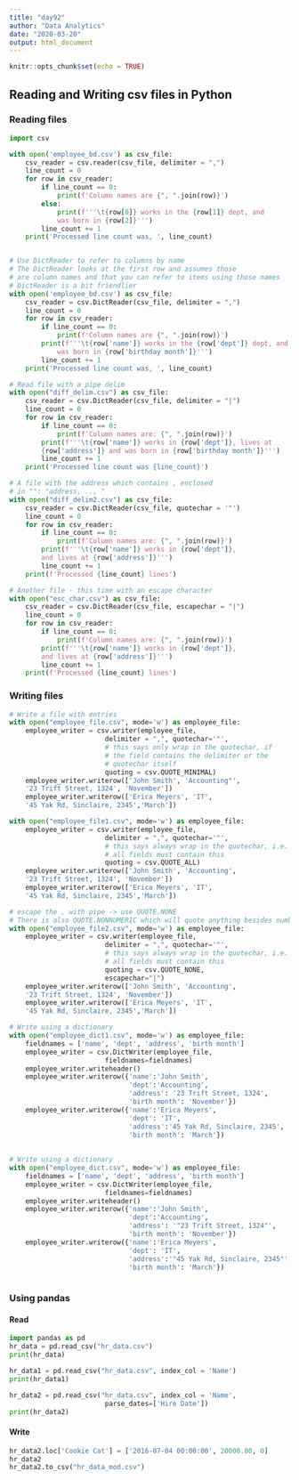 ```yaml
---
title: "day92"
author: "Data Analytics"
date: "2020-03-20"
output: html_document
---
```


```r
knitr::opts_chunk$set(echo = TRUE)
```

## Reading and Writing csv files in Python

### Reading files
```python
import csv

with open('employee_bd.csv') as csv_file:
    csv_reader = csv.reader(csv_file, delimiter = ",")
    line_count = 0
    for row in csv_reader:
        if line_count == 0:
            print(f'Column names are {", ".join(row)}')
        else:
            print(f'''\t{row[0]} works in the {row[1]} dept, and
            was born in {row[2]}''')
        line_count += 1
    print('Processed line count was, ', line_count)


# Use DictReader to refer to columns by name
# The DictReader looks at the first row and assumes those
# are column names and that you can refer to items using those names
# DictReader is a bit friendlier
with open('employee_bd.csv') as csv_file:
    csv_reader = csv.DictReader(csv_file, delimiter = ",")
    line_count = 0
    for row in csv_reader:
        if line_count == 0:
            print(f'Column names are {", ".join(row)}')
        print(f'''\t{row['name']} works in the {row['dept']} dept, and
            was born in {row['birthday month']}''')
        line_count += 1
    print('Processed line count was, ', line_count)

# Read file with a pipe delim
with open("diff_delim.csv") as csv_file:
    csv_reader = csv.DictReader(csv_file, delimiter = "|")
    line_count = 0
    for row in csv_reader:
        if line_count == 0:
            print(f'Column names are: {", ".join(row)}')
        print(f'''\t{row['name']} works in {row['dept']}, lives at
        {row['address']} and was born in {row['birthday month']}''')
        line_count += 1
    print('Processed line count was {line_count}')

# A file with the address which contains , enclosed
# in "": "address, .., "
with open("diff_delim2.csv") as csv_file:
    csv_reader = csv.DictReader(csv_file, quotechar = '"')
    line_count = 0
    for row in csv_reader:
        if line_count == 0:
            print(f'Column names are: {", ".join(row)}')
        print(f'''\t{row['name']} works in {row['dept']},
        and lives at {row['address']}''')
        line_count += 1
    print(f'Processed {line_count} lines')

# Another file - this time with an escape character
with open("esc_char.csv") as csv_file:
    csv_reader = csv.DictReader(csv_file, escapechar = "|")
    line_count = 0
    for row in csv_reader:
        if line_count == 0:
            print(f'Column names are: {", ".join(row)}')
        print(f'''\t{row['name']} works in {row['dept']},
        and lives at {row['address']}''')
        line_count += 1
    print(f'Processed {line_count} lines')

```

### Writing files

```python
# Write a file with entries
with open("employee_file.csv", mode='w') as employee_file:
    employee_writer = csv.writer(employee_file,
                        delimiter = ",", quotechar='"', 
                        # this says only wrap in the quotechar, if
                        # the field contains the delimiter or the
                        # quotechar itself
                        quoting = csv.QUOTE_MINIMAL)
    employee_writer.writerow(['John Smith', 'Accounting"', 
    '23 Trift Street, 1324', 'November'])
    employee_writer.writerow(['Erica Meyers', 'IT', 
    '45 Yak Rd, Sinclaire, 2345','March'])

with open("employee_file1.csv", mode='w') as employee_file:
    employee_writer = csv.writer(employee_file,
                        delimiter = ",", quotechar='"', 
                        # this says always wrap in the quotechar, i.e.
                        # all fields must contain this
                        quoting = csv.QUOTE_ALL)
    employee_writer.writerow(['John Smith', 'Accounting', 
    '23 Trift Street, 1324', 'November'])
    employee_writer.writerow(['Erica Meyers', 'IT', 
    '45 Yak Rd, Sinclaire, 2345','March'])

# escape the , with pipe -> use QUOTE.NONE
# There is also QUOTE.NONNUMERIC which will quote anything besides numbers
with open("employee_file2.csv", mode='w') as employee_file:
    employee_writer = csv.writer(employee_file,
                        delimiter = ",", quotechar='"', 
                        # this says always wrap in the quotechar, i.e.
                        # all fields must contain this
                        quoting = csv.QUOTE_NONE,
                        escapechar="|")
    employee_writer.writerow(['John Smith', 'Accounting', 
    '23 Trift Street, 1324', 'November'])
    employee_writer.writerow(['Erica Meyers', 'IT', 
    '45 Yak Rd, Sinclaire, 2345','March'])

# Write using a dictionary
with open("employee_dict1.csv", mode='w') as employee_file:
    fieldnames = ['name', 'dept', 'address', 'birth month']
    employee_writer = csv.DictWriter(employee_file,
                        fieldnames=fieldnames)
    employee_writer.writeheader()
    employee_writer.writerow({'name':'John Smith', 
                              'dept':'Accounting', 
                              'address': '23 Trift Street, 1324',
                              'birth month': 'November'})
    employee_writer.writerow({'name':'Erica Meyers', 
                              'dept': 'IT',
                              'address':'45 Yak Rd, Sinclaire, 2345',
                              'birth month': 'March'})
   
       
# Write using a dictionary
with open("employee_dict.csv", mode='w') as employee_file:
    fieldnames = ['name', 'dept', 'address', 'birth month']
    employee_writer = csv.DictWriter(employee_file,
                        fieldnames=fieldnames)
    employee_writer.writeheader()
    employee_writer.writerow({'name':'John Smith', 
                              'dept':'Accounting', 
                              'address': '"23 Trift Street, 1324"',
                              'birth month': 'November'})
    employee_writer.writerow({'name':'Erica Meyers', 
                              'dept': 'IT',
                              'address':'"45 Yak Rd, Sinclaire, 2345"',
                              'birth month': 'March'})
    
```

### Using pandas
#### Read

```python
import pandas as pd
hr_data = pd.read_csv("hr_data.csv")
print(hr_data)

hr_data1 = pd.read_csv("hr_data.csv", index_col = 'Name')
print(hr_data1)

hr_data2 = pd.read_csv("hr_data.csv", index_col = 'Name',
                        parse_dates=['Hire Date'])
print(hr_data2)

```

#### Write

```python
hr_data2.loc['Cookie Cat'] = ['2016-07-04 00:00:00', 20000.00, 0]
hr_data2
hr_data2.to_csv("hr_data_mod.csv")
```

```python

```

```python

```

